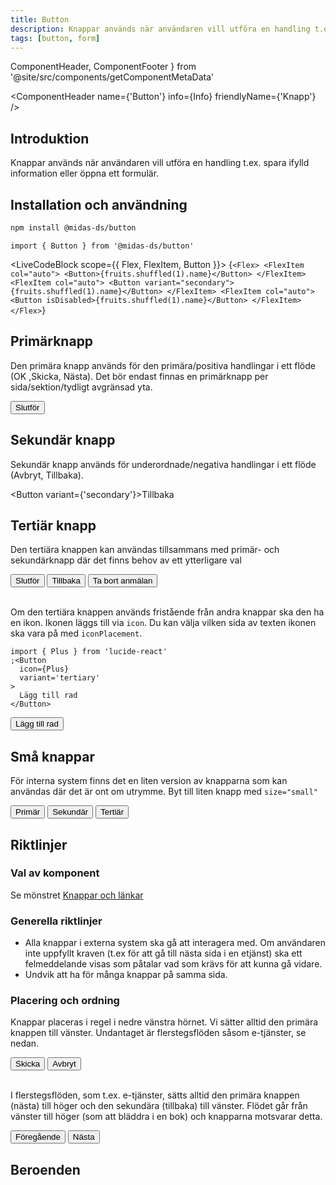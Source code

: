 ```yaml
---
title: Button
description: Knappar används när användaren vill utföra en handling t.ex. spara ifylld information eller öppna ett formulär.
tags: [button, form]
---
```


  ComponentHeader,
  ComponentFooter
} from '@site/src/components/getComponentMetaData'

<ComponentHeader
  name={'Button'}
  info={Info}
  friendlyName={'Knapp'}
/>

## Introduktion

Knappar används när användaren vill utföra en handling t.ex. spara ifylld information eller öppna ett formulär.

## Installation och användning

```bash npm2yarn
npm install @midas-ds/button
```

```tsx
import { Button } from '@midas-ds/button'
```

<LiveCodeBlock scope={{ Flex, FlexItem, Button }}>
  {`<Flex>
  <FlexItem col="auto">
    <Button>{fruits.shuffled(1).name}</Button>
  </FlexItem>
  <FlexItem col="auto">
    <Button variant="secondary">{fruits.shuffled(1).name}</Button>
  </FlexItem>
  <FlexItem col="auto">
    <Button isDisabled>{fruits.shuffled(1).name}</Button>
  </FlexItem>
</Flex>`}
</LiveCodeBlock>

## Primärknapp

Den primära knapp används för den primära/positiva handlingar i ett flöde (OK ,Skicka, Nästa). Det bör endast finnas en primärknapp per sida/sektion/tydligt avgränsad yta.

<Button>Slutför</Button>

## Sekundär knapp

Sekundär knapp används för underordnade/negativa handlingar i ett flöde (Avbryt, Tillbaka).

<Button variant={'secondary'}>Tillbaka</Button>

## Tertiär knapp

Den tertiära knappen kan användas tillsammans med primär- och sekundärknapp där det finns behov av ett ytterligare val

<div style={{ gap: '8px', display: 'flex', margin: '8px' }}>
  <Button>Slutför</Button>
  <Button variant='secondary'>Tillbaka</Button>
  <Button variant='tertiary'>Ta bort anmälan</Button>
</div>

<br />

Om den tertiära knappen används fristående från andra knappar ska den ha en ikon. Ikonen läggs till via `icon`.
Du kan välja vilken sida av texten ikonen ska vara på med `iconPlacement`.

```tsx
import { Plus } from 'lucide-react'
;<Button
  icon={Plus}
  variant='tertiary'
>
  Lägg till rad
</Button>
```

<Button icon={Plus} variant='tertiary'>Lägg till rad</Button>

## Små knappar

För interna system finns det en liten version av knapparna som kan användas där det är ont om utrymme. Byt till liten knapp med `size="small"`

<div style={{ gap: '8px', display: 'flex', margin: '8px' }}>
  <Button size={'small'}>Primär</Button>
  <Button size={'small'} variant={'secondary'}>Sekundär</Button>
  <Button size={'small'} variant={'tertiary'}>Tertiär</Button>
</div>

## Riktlinjer

### Val av komponent

Se mönstret [Knappar och länkar](/design-patterns/buttons-and-links)

### Generella riktlinjer

- Alla knappar i externa system ska gå att interagera med. Om användaren inte uppfyllt kraven (t.ex för att gå till nästa sida i en etjänst) ska ett felmeddelande visas som påtalar vad som krävs för att kunna gå vidare.
- Undvik att ha för många knappar på samma sida.

### Placering och ordning

Knappar placeras i regel i nedre vänstra hörnet. Vi sätter alltid den primära knappen till vänster. Undantaget är flerstegsflöden såsom e-tjänster, se nedan.

<div style={{ gap: '8px', display: 'flex', margin: '8px' }}>
  <Button>Skicka</Button>
  <Button variant={'secondary'}>Avbryt</Button>
</div>

<br />I flerstegsflöden, som t.ex. e-tjänster, sätts alltid den primära knappen
(nästa) till höger och den sekundära (tillbaka) till vänster. Flödet går från
vänster till höger (som att bläddra i en bok) och knapparna motsvarar detta.

<div style={{ gap: '8px', display: 'flex', margin: '8px' }}>
  <Button variant={'secondary'}>Föregående</Button>
  <Button>Nästa</Button>
</div>

## Beroenden

<ComponentFooter info={Info} />

